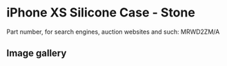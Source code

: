 # iPhone XS Silicone Case - Stone

Part number, for search engines, auction websites and such: MRWD2ZM/A

## Image gallery

<div style={{ width: "768px" }}>
  <GalleryComponent
    images={[
      {
        original: "/everysource/MRWD2",
        thumbnail: "/everypreview/MRWD2",
      },
      {
        original: "/everysource/MRWD2_AV1_GOLD",
        thumbnail: "/everypreview/MRWD2_AV1_GOLD",
      },
      {
        original: "/everysource/MRWD2_AV1_SILVER",
        thumbnail: "/everypreview/MRWD2_AV1_SILVER",
      },
      {
        original: "/everysource/MRWD2_AV1_SPACE_GRAY",
        thumbnail: "/everypreview/MRWD2_AV1_SPACE_GRAY",
      },
      {
        original: "/everysource/MRWD2_AV2",
        thumbnail: "/everypreview/MRWD2_AV2",
      }
    ]}
  />
</div>